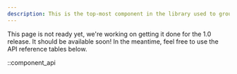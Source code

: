 ```yaml
---
description: This is the top-most component in the library used to group media elements and control the flow of media state.
---
```


This page is not ready yet, we're working on getting it done for the 1.0 release. It should be
available soon! In the meantime, feel free to use the API reference tables below.

::component_api
